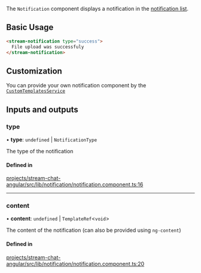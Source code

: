The `Notification` component displays a notification in the [notification list](./NotificationListComponent.mdx).

## Basic Usage

```html
<stream-notification type="success">
  File upload was successfuly
</stream-notification>
```

## Customization

You can provide your own notification component by the [`CustomTemplatesService`](../services/CustomTemplatesService.mdx)

[//]: # "Start of generated content"
## Inputs and outputs 


### type

• **type**: `undefined` \| `NotificationType`

The type of the notification

#### Defined in

[projects/stream-chat-angular/src/lib/notification/notification.component.ts:16](https://github.com/GetStream/stream-chat-angular/blob/feb23f6b30596ddb59fd3b8ecd0b47cb983a51e7/projects/stream-chat-angular/src/lib/notification/notification.component.ts#L16)

___

### content

• **content**: `undefined` \| `TemplateRef`\<`void`\>

The content of the notification (can also be provided using `ng-content`)

#### Defined in

[projects/stream-chat-angular/src/lib/notification/notification.component.ts:20](https://github.com/GetStream/stream-chat-angular/blob/feb23f6b30596ddb59fd3b8ecd0b47cb983a51e7/projects/stream-chat-angular/src/lib/notification/notification.component.ts#L20)

[//]: # "End of generated content"
